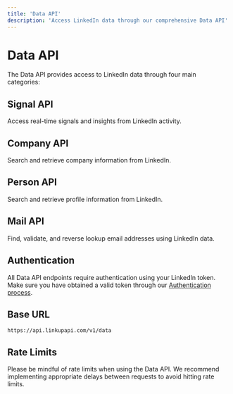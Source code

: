 ```yaml
---
title: 'Data API'
description: 'Access LinkedIn data through our comprehensive Data API'
---
```


# Data API

The Data API provides access to LinkedIn data through four main categories:

## Signal API
Access real-time signals and insights from LinkedIn activity.

## Company API
Search and retrieve company information from LinkedIn.

## Person API
Search and retrieve profile information from LinkedIn.

## Mail API
Find, validate, and reverse lookup email addresses using LinkedIn data.

## Authentication

All Data API endpoints require authentication using your LinkedIn token. Make sure you have obtained a valid token through our [Authentication process](/api-reference/linkedin-engagement-api/getting-linkedin-cookie).

## Base URL

```
https://api.linkupapi.com/v1/data
```

## Rate Limits

Please be mindful of rate limits when using the Data API. We recommend implementing appropriate delays between requests to avoid hitting rate limits. 